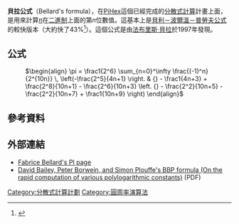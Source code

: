 '''貝拉公式'''（Bellard's formula），在[[PiHex|PiHex]]這個已經完成的[[分散式計算|分散式計算]]計畫上面，是用來計算[[Pi|π]]在[[二進制|二進制]]上面的第''n''位數值。這基本上是[[貝利－波爾溫－普勞夫公式|貝利－波爾溫－普勞夫公式]]的較快版本（大約快了43%<ref>{{Cite web |url=http://oldweb.cecm.sfu.ca/projects/pihex/credits.html |title=PiHex Credits |access-date=2011-07-23 |archive-date=2006-07-21 |archive-url=https://web.archive.org/web/20060721060608/http://oldweb.cecm.sfu.ca/projects/pihex/credits.html |dead-url=yes }}</ref>）。這個公式是由[[法布里斯·貝拉|法布里斯·貝拉]]於1997年發現。

== 公式 ==

: <math>

\begin{align}
\pi = \frac1{2^6} \sum_{n=0}^\infty \frac{(-1)^n}{2^{10n}} \, \left(-\frac{2^5}{4n+1} \right. & {} - \frac1{4n+3} + \frac{2^8}{10n+1} - \frac{2^6}{10n+3} \left. {} - \frac{2^2}{10n+5} - \frac{2^2}{10n+7} + \frac1{10n+9} \right)
\end{align}
</math>

== 參考資料 ==

<references/>

== 外部連結 ==

* [http://bellard.org/pi/ Fabrice Bellard's PI page]{{Wayback|url=http://bellard.org/pi/ |date=20110518150641 }}
* [https://www.ams.org/journals/mcom/1997-66-218/S0025-5718-97-00856-9/S0025-5718-97-00856-9.pdf David Bailey, Peter Borwein, and Simon Plouffe's BBP formula (On the rapid computation of various polylogarithmic constants)] (PDF)

[[Category:分散式計算計劃|Category:分散式計算計劃]]
[[Category:圓周率演算法|Category:圓周率演算法]]

{{Stub}}